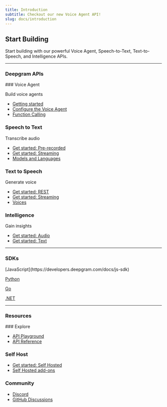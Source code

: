 ```yaml
---
title: Introduction
subtitle: Checkout our new Voice Agent API!
slug: docs/introduction
---
```



## Start Building

Start building with our powerful Voice Agent, Speech-to-Text, Text-to-Speech, and Intelligence APIs.

***

### Deepgram APIs

<Card title="" href="https://developers.deepgram.com/docs/voice-agent">
  ### Voice Agent

  Build voice agents

  * [Getting started](https://developers.deepgram.com/docs/voice-agent)
  * [Configure the Voice Agent](https://developers.deepgram.com/docs/configure-voice-agent)
  * [Function Calling](https://developers.deepgram.com/docs/voice-agents-function-calling)

  ### Speech to Text

  Transcribe audio

  * [Get started: Pre-recorded](https://developers.deepgram.com/docs/pre-recorded-audio)
  * [Get started: Streaming](https://developers.deepgram.com/docs/live-streaming-audio)
  * [Models and Languages](https://developers.deepgram.com/docs/models-languages-overview)

  ### Text to Speech

  Generate voice

  * [Get started: REST](https://developers.deepgram.com/docs/text-to-speech)
  * [Get started: Streaming](https://developers.deepgram.com/docs/streaming-text-to-speech)
  * [Voices](https://developers.deepgram.com/docs/tts-models)

  ### Intelligence

  Gain insights

  * [Get started: Audio](https://developers.deepgram.com/docs/audio-intelligence)
  * [Get started: Text](https://developers.deepgram.com/docs/text-intelligence)
</Card>

***

### SDKs

<Card title="" href="https://developers.deepgram.com/docs/js-sdk">
  [JavaScript](https://developers.deepgram.com/docs/js-sdk)

  [ Python](https://developers.deepgram.com/docs/python-sdk)

  [ Go](https://developers.deepgram.com/docs/go-sdk)

  [ .NET](https://developers.deepgram.com/docs/dotnet-sdk)
</Card>

***

### Resources

<Card title="" href="https://playground.deepgram.com/">
  ### Explore

  * [API Playground](https://playground.deepgram.com/)
  * [API Reference](https://developers.deepgram.com/reference/deepgram-api-overview)

  ### Self Host

  * [Get started: Self Hosted](https://developers.deepgram.com/docs/self-hosted-introduction)
  * [Self Hosted add-ons](https://developers.deepgram.com/docs/self-hosted-add-ons)

  ### Community

  * [Discord](https://dpgr.am/discord)
  * [GitHub Discussions](https://github.com/orgs/deepgram/discussions)
</Card>
